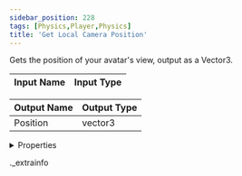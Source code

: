 ```yaml
---
sidebar_position: 228
tags: [Physics,Player,Physics]
title: 'Get Local Camera Position'
---
```


Gets the position of your avatar's view, output as a Vector3.



<IChip uuid="c19eff8a-980c-444a-983f-bb4c53a94daf" />

| Input Name | Input Type |
|-----------|-----------|

| Output Name | Output Type |
|-----------|-----------|
| Position | vector3 |


<details>
  <summary>Properties</summary>
  <div>
    <div>
    <table>
      <thead>
        <tr>
          <th>Room availability:</th>
          <th>Available everywhere</th>
        </tr>
        <tr>
          <th>Is beta required?</th>
          <th>No</th>
        </tr>
        <tr>
          <th>Is this chip a trolling risk?</th>
          <th>No</th>
        </tr>
        <tr>
          <th>Is this chip a role assignment risk?</th>
          <th>No</th>
        </tr>
        <tr>
          <th>Chip UUID</th>
          <th>c19eff8a-980c-444a-983f-bb4c53a94daf</th>
        </tr>
      </thead>
    </table>
    </div>
  </div>
</details>

._extrainfo